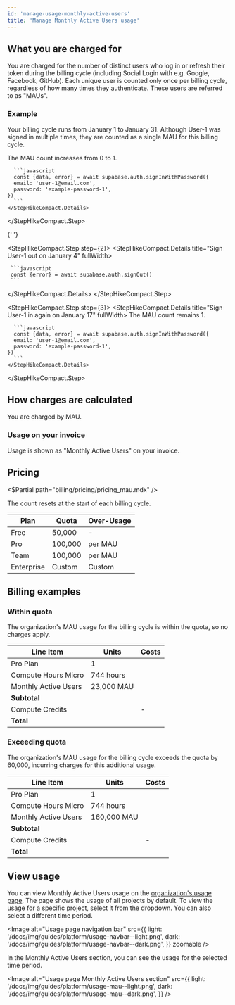 ```yaml
---
id: 'manage-usage-monthly-active-users'
title: 'Manage Monthly Active Users usage'
---
```


## What you are charged for

You are charged for the number of distinct users who log in or refresh their token during the billing cycle (including Social Login with e.g. Google, Facebook, GitHub). Each unique user is counted only once per billing cycle, regardless of how many times they authenticate. These users are referred to as "MAUs".

### Example

Your billing cycle runs from January 1 to January 31. Although User-1 was signed in multiple times, they are counted as a single MAU for this billing cycle.

<StepHikeCompact>
  <StepHikeCompact.Step step={1}>
    <StepHikeCompact.Details title="Sign User-1 in on January 3" fullWidth>
      The MAU count increases from 0 to 1.

      ```javascript
      const {data, error} = await supabase.auth.signInWithPassword({
      email: 'user-1@email.com',
      password: 'example-password-1',
    })
      ```
    </StepHikeCompact.Details>

  </StepHikeCompact.Step>

{' '}

<StepHikeCompact.Step step={2}>
  <StepHikeCompact.Details title="Sign User-1 out on January 4" fullWidth>
      
     ```javascript
     const {error} = await supabase.auth.signOut()
     ```

  </StepHikeCompact.Details>
</StepHikeCompact.Step>

  <StepHikeCompact.Step step={3}>
    <StepHikeCompact.Details title="Sign User-1 in again on January 17" fullWidth>
      The MAU count remains 1.

      ```javascript
      const {data, error} = await supabase.auth.signInWithPassword({
      email: 'user-1@email.com',
      password: 'example-password-1',
    })
      ```
    </StepHikeCompact.Details>

  </StepHikeCompact.Step>
</StepHikeCompact>

## How charges are calculated

You are charged by MAU.

### Usage on your invoice

Usage is shown as "Monthly Active Users" on your invoice.

## Pricing

<$Partial path="billing/pricing/pricing_mau.mdx" />

<Admonition type="note">

The count resets at the start of each billing cycle.

</Admonition>

| Plan       | Quota   | Over-Usage                        |
| ---------- | ------- | --------------------------------- |
| Free       | 50,000  | -                                 |
| Pro        | 100,000 | <Price price="0.00325" /> per MAU |
| Team       | 100,000 | <Price price="0.00325" /> per MAU |
| Enterprise | Custom  | Custom                            |

## Billing examples

### Within quota

The organization's MAU usage for the billing cycle is within the quota, so no charges apply.

| Line Item            | Units      | Costs                    |
| -------------------- | ---------- | ------------------------ |
| Pro Plan             | 1          | <Price price="25" />     |
| Compute Hours Micro  | 744 hours  | <Price price="10" />     |
| Monthly Active Users | 23,000 MAU | <Price price="0" />      |
| **Subtotal**         |            | **<Price price="35" />** |
| Compute Credits      |            | -<Price price="10" />    |
| **Total**            |            | **<Price price="25" />** |

### Exceeding quota

The organization's MAU usage for the billing cycle exceeds the quota by 60,000, incurring charges for this additional usage.

| Line Item            | Units       | Costs                     |
| -------------------- | ----------- | ------------------------- |
| Pro Plan             | 1           | <Price price="25" />      |
| Compute Hours Micro  | 744 hours   | <Price price="10" />      |
| Monthly Active Users | 160,000 MAU | <Price price="195" />     |
| **Subtotal**         |             | **<Price price="230" />** |
| Compute Credits      |             | -<Price price="10" />     |
| **Total**            |             | **<Price price="220" />** |

## View usage

You can view Monthly Active Users usage on the [organization's usage page](https://supabase.com/dashboard/org/_/usage). The page shows the usage of all projects by default. To view the usage for a specific project, select it from the dropdown. You can also select a different time period.

<Image
  alt="Usage page navigation bar"
  src={{
    light: '/docs/img/guides/platform/usage-navbar--light.png',
    dark: '/docs/img/guides/platform/usage-navbar--dark.png',
  }}
  zoomable
/>

In the Monthly Active Users section, you can see the usage for the selected time period.

<Image
  alt="Usage page Monthly Active Users section"
  src={{
    light: '/docs/img/guides/platform/usage-mau--light.png',
    dark: '/docs/img/guides/platform/usage-mau--dark.png',
  }}
/>
